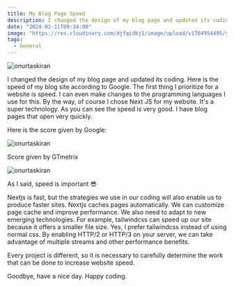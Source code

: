 ```yaml
---
title: My Blog Page Speed
description: I changed the design of my blog page and updated its coding. Here is the speed of my blog site according to Google. The first thing I prioritize for a website is speed.
date: "2024-01-11T09:34:00"
image: "https://res.cloudinary.com/djfqidbj1/image/upload/v1704954495/ykbj7egox8ommbknprcw.jpg"
tags:
  - General
---
```


<img
  className="w-full rounded-xl"
  src="https://res.cloudinary.com/djfqidbj1/image/upload/v1704954495/ykbj7egox8ommbknprcw.jpg"
  alt="onurtaskiran"
/>

I changed the design of my blog page and updated its coding. Here is the speed of my blog site according to Google. The first thing I prioritize for a website is speed. I can even make changes to the programming languages ​​I use for this. By the way, of course I chose Next JS for my website. It's a super technology. As you can see the speed is very good. I have blog pages that open very quickly.

Here is the score given by Google:

<img
  className="w-full "
  src="https://res.cloudinary.com/djfqidbj1/image/upload/v1705753919/slwnxfjhjrhtxnpyxtlp.jpg"
  alt="onurtaskiran"
/>

Score given by GTmetrix

<img
  className="w-full "
  src="https://res.cloudinary.com/djfqidbj1/image/upload/v1705753920/tofqo7aecqlc79hjybe2.jpg"
  alt="onurtaskiran"
/>

As I said, speed is important 😎

Nextjs is fast, but the strategies we use in our coding will also enable us to produce faster sites. Nextjs caches pages automatically. We can customize page cache and improve performance. We also need to adapt to new emerging technologies. For example, tailwindcss can speed up our site because it offers a smaller file size. Yes, I prefer tailwindcss instead of using normal css. By enabling HTTP/2 or HTTP/3 on your server, we can take advantage of multiple streams and other performance benefits.

Every project is different, so it is necessary to carefully determine the work that can be done to increase website speed.

Goodbye, have a nice day. Happy coding.
